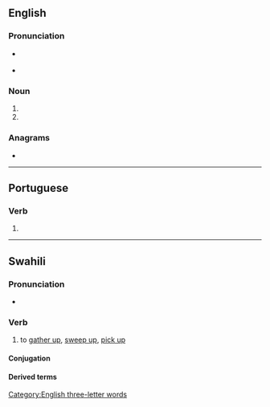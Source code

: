 ==English==

===Pronunciation===
* {{a|RP}} {{IPA|en|/zəʊ.ə/}}
* {{a|GenAm}} {{IPA|en|/zoʊ.ə/}}

===Noun===
{{head|en|noun form}}

# {{plural of|en|zoon}}
# {{plural of|en|zoön}}

===Anagrams===
* {{anagrams|en|a=aoz|AZO|azo|azo-}}

[[Category:English three-letter words]]

----

==Portuguese==

===Verb===
{{head|pt|verb form}}

# {{pt-verb form of|zoar}}

----

==Swahili==

===Pronunciation===
* {{audio|sw|Sw-ke-zoa.flac|Audio (Kenya)}}

===Verb===
{{sw-verb}}

# to [[gather up]], [[sweep up]], [[pick up]]

====Conjugation====
{{sw-conj}}

====Derived terms====
{{sw-der|pass|appl|stat}}